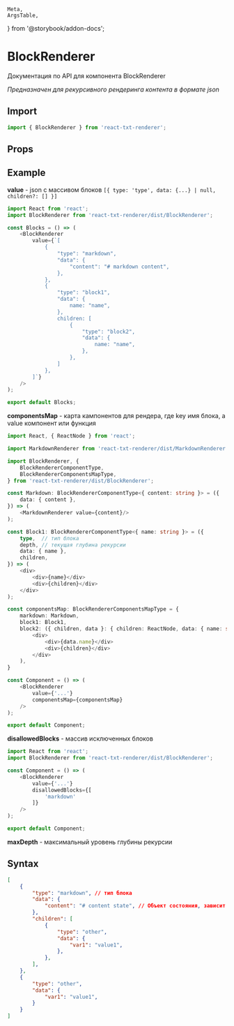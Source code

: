     Meta,
    ArgsTable,
} from '@storybook/addon-docs';


<Meta
    id="BlockRenderer"
    title="Components/BlockRenderer/Api"
/>

# BlockRenderer

Документация по API для компонента BlockRenderer

*Предназначен для рекурсивного рендеринга контента в формате json*


## Import

```typescript
import { BlockRenderer } from 'react-txt-renderer';
```

## Props

<ArgsTable of={BlockRenderer}/>

## Example

**value** - json c массивом блоков ```[{ type: 'type', data: {...} | null, children?: [] }]```

```typescript jsx
import React from 'react';
import BlockRenderer from 'react-txt-renderer/dist/BlockRenderer';

const Blocks = () => (
    <BlockRenderer
        value={`[
            {
                "type": "markdown",
                "data": {
                    "content": "# markdown content",
                },
            },
            {
                "type": "block1",
                "data": {
                    name: "name",
                },
                children: [
                    {
                        "type": "block2",
                        "data": {
                            name: "name",
                        },
                    },
                ]
            },
        ]`}
    />
);

export default Blocks;
```

**componentsMap** - карта кампонентов для рендера, где key имя блока, а value компонент или функция

```typescript jsx
import React, { ReactNode } from 'react';

import MarkdownRenderer from 'react-txt-renderer/dist/MarkdownRenderer';

import BlockRenderer, {
    BlockRendererComponentType,
    BlockRendererComponentsMapType,
} from 'react-txt-renderer/dist/BlockRenderer';

const Markdown: BlockRendererComponentType<{ content: string }> = ({
    data: { content },
}) => (
    <MarkdownRenderer value={content}/>
);

const Block1: BlockRendererComponentType<{ name: string }> = ({
    type,  // тип блока
    depth, // текущая глубина рекурсии
    data: { name },
    children,
}) => (
    <div>
        <div>{name}</div>
        <div>{children}</div>
    </div>
);

const componentsMap: BlockRendererComponentsMapType = {
    markdown: Markdown,
    block1: Block1,
    block2: ({ children, data }: { children: ReactNode, data: { name: string } }) => (
        <div>
            <div>{data.name}</div>
            <div>{children}</div>
        </div>
    ),
}

const Component = () => (
    <BlockRenderer
        value={'...'}
        componentsMap={componentsMap}
    />
);

export default Component;
```

**disallowedBlocks** - массив исключенных блоков

```typescript jsx
import React from 'react';
import BlockRenderer from 'react-txt-renderer/dist/BlockRenderer';

const Component = () => (
    <BlockRenderer
        value={'...'}
        disallowedBlocks={[
            'markdown'
        ]}
    />
);

export default Component;
```

**maxDepth** - максимальный уровень глубины рекурсии

## Syntax

``` json
[
    {
        "type": "markdown", // тип блока
        "data": {
            "content": "# content state", // Объект состояния, зависит от типа блока
        },
        "children": [
            {
                "type": "other",
                "data": {
                    "var1": "value1",
                },
            },
        ],
    },
    {
        "type": "other",
        "data": {
            "var1": "value1",
        }
    }
]
```

